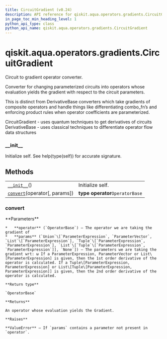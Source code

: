 ```yaml
---
title: CircuitGradient (v0.24)
description: API reference for qiskit.aqua.operators.gradients.CircuitGradient in qiskit v0.24
in_page_toc_min_heading_level: 1
python_api_type: class
python_api_name: qiskit.aqua.operators.gradients.CircuitGradient
---
```


<span id="qiskit-aqua-operators-gradients-circuitgradient" />

# qiskit.aqua.operators.gradients.CircuitGradient

<Class id="qiskit.aqua.operators.gradients.CircuitGradient" isDedicatedPage={true} github="https://github.com/qiskit-community/qiskit-aqua/tree/stable/0.8/qiskit/aqua/operators/gradients/circuit_gradients/circuit_gradient.py" signature="CircuitGradient" modifiers="class">
  Circuit to gradient operator converter.

  Converter for changing parameterized circuits into operators whose evaluation yields the gradient with respect to the circuit parameters.

  This is distinct from DerivativeBase converters which take gradients of composite operators and handle things like differentiating combo\_fn’s and enforcing product rules when operator coefficients are parameterized.

  CircuitGradient - uses quantum techniques to get derivatives of circuits DerivativeBase - uses classical techniques to differentiate operator flow data structures

  ### \_\_init\_\_

  <Function id="qiskit.aqua.operators.gradients.CircuitGradient.__init__" signature="__init__()">
    Initialize self. See help(type(self)) for accurate signature.
  </Function>

  ## Methods

  |                                                                                                                                                      |                                 |
  | ---------------------------------------------------------------------------------------------------------------------------------------------------- | ------------------------------- |
  | [`__init__`](#qiskit.aqua.operators.gradients.CircuitGradient.__init__ "qiskit.aqua.operators.gradients.CircuitGradient.__init__")()                 | Initialize self.                |
  | [`convert`](#qiskit.aqua.operators.gradients.CircuitGradient.convert "qiskit.aqua.operators.gradients.CircuitGradient.convert")(operator\[, params]) | **type operator**`OperatorBase` |

  ### convert

  <Function id="qiskit.aqua.operators.gradients.CircuitGradient.convert" signature="convert(operator, params=None)" modifiers="abstract">
    **Parameters**

    *   **operator** (`OperatorBase`) – The operator we are taking the gradient of
    *   **params** (`Union`\[`ParameterExpression`, `ParameterVector`, `List`\[`ParameterExpression`], `Tuple`\[`ParameterExpression`, `ParameterExpression`], `List`\[`Tuple`\[`ParameterExpression`, `ParameterExpression`]], `None`]) – The parameters we are taking the gradient wrt: ω If a ParameterExpression, ParameterVector or List\[ParameterExpression] is given, then the 1st order derivative of the operator is calculated. If a Tuple\[ParameterExpression, ParameterExpression] or List\[Tuple\[ParameterExpression, ParameterExpression]] is given, then the 2nd order derivative of the operator is calculated.

    **Return type**

    `OperatorBase`

    **Returns**

    An operator whose evaluation yields the Gradient.

    **Raises**

    **ValueError** – If `params` contains a parameter not present in `operator`.
  </Function>
</Class>

